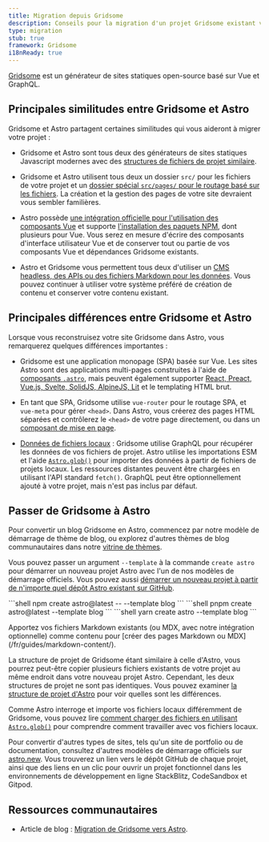 ```yaml
---
title: Migration depuis Gridsome
description: Conseils pour la migration d'un projet Gridsome existant vers Astro
type: migration
stub: true
framework: Gridsome
i18nReady: true
---
```



[Gridsome](https://gridsome.org) est un générateur de sites statiques open-source basé sur Vue et GraphQL.

## Principales similitudes entre Gridsome et Astro

Gridsome et Astro partagent certaines similitudes qui vous aideront à migrer votre projet :

- Gridsome et Astro sont tous deux des générateurs de sites statiques Javascript modernes avec des [structures de fichiers de projet similaire](/fr/basics/project-structure/#répertoires-et-fichiers).

- Gridsome et Astro utilisent tous deux un dossier `src/` pour les fichiers de votre projet et un [dossier spécial `src/pages/` pour le routage basé sur les fichiers](/fr/basics/astro-pages/). La création et la gestion des pages de votre site devraient vous sembler familières.

- Astro possède [une intégration officielle pour l'utilisation des composants Vue](/fr/guides/integrations-guide/vue/) et supporte [l'installation des paquets NPM](/fr/guides/imports/#paquets-npm), dont plusieurs pour Vue. Vous serez en mesure d'écrire des composants d'interface utilisateur Vue et de conserver tout ou partie de vos composants Vue et dépendances Gridsome existants.

- Astro et Gridsome vous permettent tous deux d'utiliser un [CMS headless, des APIs ou des fichiers Markdown pour les données](/fr/guides/data-fetching/). Vous pouvez continuer à utiliser votre système préféré de création de contenu et conserver votre contenu existant.

## Principales différences entre Gridsome et Astro

Lorsque vous reconstruisez votre site Gridsome dans Astro, vous remarquerez quelques différences importantes :

- Gridsome est une application monopage (SPA) basée sur Vue. Les sites Astro sont des applications multi-pages construites à l'aide de [composants `.astro`](/fr/basics/astro-components/), mais peuvent également supporter [React, Preact, Vue.js, Svelte, SolidJS, AlpineJS, Lit](/fr/guides/framework-components/) et le templating HTML brut.

- En tant que SPA, Gridsome utilise `vue-router` pour le routage SPA, et `vue-meta` pour gérer `<head>`. Dans Astro, vous créerez des pages HTML séparées et contrôlerez le `<head>` de votre page directement, ou dans un [composant de mise en page](/fr/basics/layouts/).

- [Données de fichiers locaux](/fr/guides/imports/) : Gridsome utilise GraphQL pour récupérer les données de vos fichiers de projet. Astro utilise les importations ESM et l'aide [`Astro.glob()`](/fr/guides/imports/#astroglob) pour importer des données à partir de fichiers de projets locaux. Les ressources distantes peuvent être chargées en utilisant l'API standard `fetch()`. GraphQL peut être optionnellement ajouté à votre projet, mais n'est pas inclus par défaut.

## Passer de Gridsome à Astro

Pour convertir un blog Gridsome en Astro, commencez par notre modèle de démarrage de thème de blog, ou explorez d'autres thèmes de blog communautaires dans notre [vitrine de thèmes](https://astro.build/themes/).

Vous pouvez passer un argument `--template` à la commande `create astro` pour démarrer un nouveau projet Astro avec l'un de nos modèles de démarrage officiels. Vous pouvez aussi [démarrer un nouveau projet à partir de n'importe quel dépôt Astro existant sur GitHub](/fr/install-and-setup/#utiliser-un-thème-ou-un-modèle-de-démarrage).

  <PackageManagerTabs>
    <Fragment slot="npm">
    ```shell
    npm create astro@latest -- --template blog
    ```
    </Fragment>
    <Fragment slot="pnpm">
    ```shell
    pnpm create astro@latest --template blog
    ```
    </Fragment>
    <Fragment slot="yarn">
    ```shell
    yarn create astro --template blog
    ```
    </Fragment>
  </PackageManagerTabs>

Apportez vos fichiers Markdown existants (ou MDX, avec notre intégration optionnelle) comme contenu pour [créer des pages Markdown ou MDX] (/fr/guides/markdown-content/).

La structure de projet de Gridsome étant similaire à celle d'Astro, vous pourrez peut-être copier plusieurs fichiers existants de votre projet au même endroit dans votre nouveau projet Astro. Cependant, les deux structures de projet ne sont pas identiques. Vous pouvez examiner [la structure de projet d'Astro](/fr/basics/project-structure/) pour voir quelles sont les différences.

Comme Astro interroge et importe vos fichiers locaux différemment de Gridsome, vous pouvez lire [comment charger des fichiers en utilisant `Astro.glob()`](/fr/guides/imports/#astroglob) pour comprendre comment travailler avec vos fichiers locaux.

Pour convertir d'autres types de sites, tels qu'un site de portfolio ou de documentation, consultez d'autres modèles de démarrage officiels sur [astro.new](https://astro.new). Vous trouverez un lien vers le dépôt GitHub de chaque projet, ainsi que des liens en un clic pour ouvrir un projet fonctionnel dans les environnements de développement en ligne StackBlitz, CodeSandbox et Gitpod.

## Ressources communautaires

- Article de blog : [Migration de Gridsome vers Astro](https://fyodor.io/migration-from-gridsome-to-astro/).
